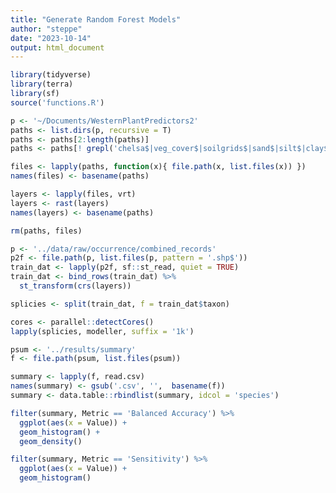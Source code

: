 ```yaml
---
title: "Generate Random Forest Models"
author: "steppe"
date: "2023-10-14"
output: html_document
---
```


```r
library(tidyverse)
library(terra)
library(sf)
source('functions.R')
```

```r

p <- '~/Documents/WesternPlantPredictors2'
paths <- list.dirs(p, recursive = T)
paths <- paths[2:length(paths)]
paths <- paths[! grepl('chelsa$|veg_cover$|soilgrids$|sand$|silt$|clay$|phh2o$|cfvo$|soc$', paths) ]

files <- lapply(paths, function(x){ file.path(x, list.files(x)) })
names(files) <- basename(paths)

layers <- lapply(files, vrt)
layers <- rast(layers)
names(layers) <- basename(paths)

rm(paths, files)
```

```r
p <- '../data/raw/occurrence/combined_records'
p2f <- file.path(p, list.files(p, pattern = '.shp$'))
train_dat <- lapply(p2f, sf::st_read, quiet = TRUE)
train_dat <- bind_rows(train_dat) %>% 
  st_transform(crs(layers))

splicies <- split(train_dat, f = train_dat$taxon)

cores <- parallel::detectCores()
lapply(splicies, modeller, suffix = '1k')

```

```r

psum <- '../results/summary'
f <- file.path(psum, list.files(psum))

summary <- lapply(f, read.csv)
names(summary) <- gsub('.csv', '',  basename(f))
summary <- data.table::rbindlist(summary, idcol = 'species')

filter(summary, Metric == 'Balanced Accuracy') %>% 
  ggplot(aes(x = Value)) + 
  geom_histogram() +
  geom_density() 

filter(summary, Metric == 'Sensitivity') %>% 
  ggplot(aes(x = Value)) + 
  geom_histogram()
```

